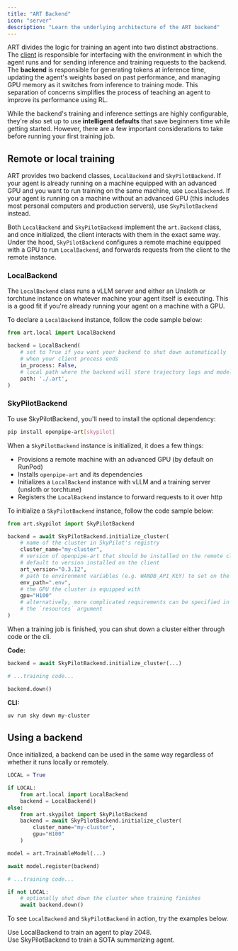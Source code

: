 ```yaml
---
title: "ART Backend"
icon: "server"
description: "Learn the underlying architecture of the ART backend"
---
```


ART divides the logic for training an agent into two distinct abstractions. The [client](/fundamentals/art-client) is responsible for interfacing with the environment in which the agent runs and for sending inference and training requests to the backend. The **backend** is responsible for generating tokens at inference time, updating the agent's weights based on past performance, and managing GPU memory as it switches from inference to training mode. This separation of concerns simplifies the process of teaching an agent to improve its performance using RL.

While the backend's training and inference settings are highly configurable, they're also set up to use **intelligent defaults** that save beginners time while getting started. However, there are a few important considerations to take before running your first training job.

<div className="cards-container">
  <div className="card-wrapper">
    <Card
      title="LocalBackend"
      icon="laptop-code"
      href="/fundamentals/art-backend#localbackend"
      horizontal={true}
      arrow={true}
    ></Card>
  </div>
  <div className="card-wrapper">
    <Card
      title="SkyPilotBackend"
      icon="cloud"
      href="/fundamentals/art-backend#skypilotbackend"
      horizontal={true}
      arrow={true}
    ></Card>
  </div>
</div>

## Remote or local training

ART provides two backend classes, `LocalBackend` and `SkyPilotBackend`. If your agent is already running on a machine equipped with an advanced GPU and you want to run training on the same machine, use `LocalBackend`. If your agent is running on a machine without an advanced GPU (this includes most personal computers and production servers), use `SkyPilotBackend` instead.

Both `LocalBackend` and `SkyPilotBackend` implement the `art.Backend` class, and once initialized, the client interacts with them in the exact same way. Under the hood, `SkyPilotBackend` configures a remote machine equipped with a GPU to run `LocalBackend`, and forwards requests from the client to the remote instance.

### LocalBackend

The `LocalBackend` class runs a vLLM server and either an Unsloth or torchtune instance on whatever machine your agent itself is executing. This is a good fit if you're already running your agent on a machine with a GPU.

To declare a `LocalBackend` instance, follow the code sample below:

```python
from art.local import LocalBackend

backend = LocalBackend(
    # set to True if you want your backend to shut down automatically
    # when your client process ends
    in_process: False,
    # local path where the backend will store trajectory logs and model weights
    path: './.art',
)
```

### SkyPilotBackend

To use SkyPilotBackend, you'll need to install the optional dependency:

```bash
pip install openpipe-art[skypilot]
```

When a `SkyPilotBackend` instance is initialized, it does a few things:

- Provisions a remote machine with an advanced GPU (by default on RunPod)
- Installs `openpipe-art` and its dependencies
- Initializes a `LocalBackend` instance with vLLM and a training server (unsloth or torchtune)
- Registers the `LocalBackend` instance to forward requests to it over http

To initialize a `SkyPilotBackend` instance, follow the code sample below:

```python
from art.skypilot import SkyPilotBackend

backend = await SkyPilotBackend.initialize_cluster(
    # name of the cluster in SkyPilot's registry
    cluster_name="my-cluster",
    # version of openpipe-art that should be installed on the remote cluster
    # default to version installed on the client
    art_version="0.3.12",
    # path to environment variables (e.g. WANDB_API_KEY) to set on the remote cluster
    env_path=".env",
    # the GPU the cluster is equipped with
    gpu="H100"
    # alternatively, more complicated requirements can be specified in
    # the `resources` argument
)
```

When a training job is finished, you can shut down a cluster either through code or the cli.

**Code:**

```python
backend = await SkyPilotBackend.initialize_cluster(...)

# ...training code...

backend.down()
```

**CLI:**

```bash
uv run sky down my-cluster
```

## Using a backend

Once initialized, a backend can be used in the same way regardless of whether it runs locally or remotely.

```python
LOCAL = True

if LOCAL:
    from art.local import LocalBackend
    backend = LocalBackend()
else:
    from art.skypilot import SkyPilotBackend
    backend = await SkyPilotBackend.initialize_cluster(
        cluster_name="my-cluster",
        gpu="H100"
    )

model = art.TrainableModel(...)

await model.register(backend)

# ...training code...

if not LOCAL:
    # optionally shut down the cluster when training finishes
    await backend.down()
```

To see `LocalBackend` and `SkyPilotBackend` in action, try the examples below.

<div className="cards-container">
  <div className="card-wrapper">
    <Card
      title="2048 Notebook"
      icon="laptop-code"
      href="https://colab.research.google.com/github/openpipe/art-notebooks/blob/main/examples/2048/2048.ipynb"
      horizontal={true}
      arrow={true}
    >
      Use LocalBackend to train an agent to play 2048.
    </Card>
  </div>
  <div className="card-wrapper">
    <Card
      title="Summarizer"
      icon="cloud"
      href="/tutorials/summarizer"
      horizontal={true}
      arrow={true}
    >
      Use SkyPilotBackend to train a SOTA summarizing agent.
    </Card>
  </div>
</div>
